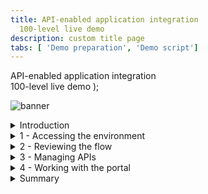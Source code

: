 ```yaml
---
title: API-enabled application integration
  100-level live demo
description: custom title page
tabs: [ 'Demo preparation', 'Demo script']
---
```


  <span>
    API-enabled application integration <br /> 100-level live demo
  </span>
);

![banner](./images/100-INT-API-enabled-script-GitHub-banner-short.jpg)

<span id="place1"></span>
<details>

<summary>Introduction</summary>
<br/>
Automating customer interactions can remove manual steps, data entry into multiple different applications, and potential errors and delays – all of which are additional costs to your business. This demo automates a series of steps to: obtain and validate input information from a customer with a concern, open a case in Salesforce, attach the incoming information to the case, analyze the tone of the situation, and respond to the customer with the case number and expected date for resolution.<br/><br/>To automate this customer interaction, we will use both APIs and integrations to back-end applications. The demo scenario is related to a car repair, but this is just an example. The same techniques are applicable to your environment in support of your customers.<br/>
<br/>
Let’s get started!
<br/><br/>

(Demo slides [here](./CustomerInteractionsSlides.pptx))
<br/>
(Printer-ready PDF of demo script <a href="./100-Integration-Demo-Script.pdf" target="_blank" rel="noreferrer">here</a>)
<br/>
</details>

<details>
<summary>1 - Accessing the environment</summary>

<br/>

**Note**: There is a known issue with Firefox when trying to access the API. For the best user experience, we recommend that you use the latest version of Safari or Chrome.

<br/>

| **1.1** | **Log in Cloud Pak for Integration** |
| :--- | :--- |
| **Narration** | Let’s see IBM Cloud Pak for Integration in action. I have a cloud version of the product on IBM Cloud. Let me log in here. &nbsp; &nbsp; &nbsp; &nbsp; &nbsp; &nbsp; &nbsp; &nbsp; &nbsp; &nbsp; &nbsp; &nbsp; &nbsp; &nbsp; &nbsp; &nbsp; &nbsp; &nbsp; &nbsp; &nbsp; &nbsp; &nbsp; &nbsp; &nbsp; &nbsp; &nbsp; &nbsp; &nbsp; &nbsp; &nbsp; &nbsp; &nbsp; &nbsp; &nbsp; &nbsp; &nbsp; &nbsp; &nbsp; &nbsp; &nbsp; &nbsp; &nbsp; &nbsp; &nbsp; &nbsp; &nbsp; &nbsp; &nbsp; &nbsp; &nbsp; &nbsp; &nbsp; &nbsp; &nbsp; &nbsp; &nbsp; &nbsp; &nbsp; &nbsp; &nbsp; &nbsp; &nbsp; &nbsp; &nbsp; &nbsp; &nbsp; &nbsp; &nbsp; &nbsp; &nbsp; &nbsp; &nbsp; &nbsp; &nbsp; &nbsp; &nbsp; &nbsp; &nbsp; &nbsp; &nbsp; &nbsp; &nbsp; |
| **Actions** | 1.1.1.Open **Cloud Pak for Integration**.<br/><br/>1.1.2.Click **Enterprise LDAP**<br/><br/>![login1](./images/outcomes-login.png)<br/><br/>1.1.3.**Log in** with your *username* and *password* <br/><br/>![login2](./images/outcomes-username.png)<br/><br/>|

| **1.2** | **Cloud Pak for Integration home** |
| :--- | :--- |
| **Narration** | Welcome to IBM Cloud Pak for Integration! We’re now at the home screen showing all the capabilities of the pak, brought together in one place. Specialized integration capabilities — for API management, application integration, messaging and more — are built on top of powerful automation services. Let’s see the integration capabilities available in Cloud Pak for Integration. |
| **Actions** | 1.2.1.Show the **Home page** and open the **Menu**. Click on **Administration > Integration Capabilities** <br/><br/>![home](./images/demoscript-int-capabilities.png)<br/><br/>|

| **1.3** | **Integration capabilities** |
| :--- | :--- |
| **Narration** | As you can see, you are able to access all the integration capabilities your team needs through a single interface. These include API management, application integration, enterprise messaging, events, and high-speed transfer. In this demo, to automate customer interactions with our company, we will use App Connect for application integration, API Connect for API management, and the Asset Repository as our centralized hub for allowing our teams to work together with integration assets. Let’s open our App Connect Designer. |
| **Actions** | 1.3.1.Show the **Integration Capabilities** page.Open the Designer (**ace-designer-demo**). <br/><br/>![integration capabilities](./images/demoscript-integration.png) <br/><br/>|

**[Go to top](#place1)**

</details>

<details>
<summary>2 - Reviewing the flow</summary>

<br/>

| **2.1** | **Select flow and review properties** |
| :--- | :--- |
| **Narration** | Here we are in the designer tooling. This is where we can create all our API integration flows and manage our connectivity to our services and endpoints. We have a pre-created flow about a customer interaction scenario, let’s use it to simplify our demonstration. These are the fields we are going to use for our API. Note that we tell our API which field is the key – in our case, CaseReference. Let's check the operations. |
| **Actions** | 2.1.1.Select **Car Insurance Cognitive API Lab Short V2** flow<br/><br/>![review1](./images/car-insurance-flow.png)<br/><br/>2.1.2.Show the **Properties view**.Click on **Operations** <br/><br/>![review1](./images/demoscript-review-props.png)<br/><br/>|

| **2.2** | **Reviewing operations** |
| :--- | :--- |
| **Narration** | In the operations view are the actions that the API exposes along with the data. In this demo, we’re going to build just one operation – “Create Car Repair Claim”. We can add more later if we wish. Let’s check the flow logic. |
| **Actions** | 2.2.1.Show the **Operations view**. Click on **View flow** <br/><br/> ![review2](./images/demoscript-view-flow.png <br/><br/>|

| **2.3** | **Reviewing the flow** |
| :--- | :--- |
| **Narration** | Here we have our demo flow. In the designer flow editor, we can edit and change our flow. We are a car repair company that wants to create an API that will enable customers to send us photos of their cars along with descriptions of what needs to be done with them. With this information, we will create a case in Salesforce while using Watson to analyze if the customer is angry or upset. Let’s explore our flow in detail. |
| **Actions** | 2.3.1.Explain the **flow** and scroll through all of the **connectors** in the flow. Open the **Request** by clicking the **first step** of the flow. <br/><br/>![review2](./images/demoscript-review-flow.png)<br/><br/>|

| **2.4** | **Reviewing a request** |
| :--- | :--- |
| **Narration** | Our flow starts by receiving the customer’s car repair request with photo via an API. Designer automatically creates an API “Request” and “Response” for your API flow. &nbsp; &nbsp; &nbsp; &nbsp; &nbsp; &nbsp; &nbsp; &nbsp; &nbsp; &nbsp; &nbsp; &nbsp; &nbsp; &nbsp; &nbsp; &nbsp; &nbsp; &nbsp; &nbsp; &nbsp; &nbsp; &nbsp; &nbsp; &nbsp; &nbsp; &nbsp; &nbsp; &nbsp; &nbsp; &nbsp; &nbsp; &nbsp; &nbsp; &nbsp; &nbsp; &nbsp; &nbsp; &nbsp; &nbsp; &nbsp; &nbsp; &nbsp; &nbsp; &nbsp; &nbsp; &nbsp; &nbsp; &nbsp; &nbsp; &nbsp;|
| **Actions** | 2.4.1.Show the **Request** dialog (1). Click to open the **IF** step (2). <br/><br/>![review3](./images/demoscript-review-request.png) <br/><br/> |

| **2.5** | **Checking the photo** |
| :--- | :--- |
| **Narration** | Second, we validate the photo. Here, we have a simple IF statement, that checks if the PhotoOfCar is empty. If it is not empty, we move forward to retrieve contacts by connecting to Salesforce. |
| **Actions** | 2.5.1.Explore the **IF** step (1). Click on **Salesforce Connector - Retrieve contacts** (2). <br/><br/>![review5](./images/demoscript-review-if.png)<br/><br/> |

| **2.6 ** | **Retrieving contacts** |
| :--- | :--- |
| **Narration** | Third, we use a connector to create a case in Salesforce with the data from the API. This case is where we store the details and progress of our repair. We are using a hard-coded contact name: ‘Andy Young’. He’s the contact for the insurance company that sends customers. Salesforce Developer Accounts have a prepopulated set of data that you can use to test. ‘Andy Young’ is one of those prepopulated contacts. |
| **Actions** | 2.6.1.Explore the **Salesforce Connector - Retrieve contacts** (1). Click on the **Salesforce – Create case** node (2). <br/><br/> ![contacts1](./images/demoscript-contacts1.png) <br/><br/>|

| **2.7** | **Creating a case** |
| :--- | :--- |
| **Narration** | Now that we have the ID that we need, let’s create our Salesforce case. Note that we just re-use the same Salesforce connector but with a different operation and data. Here we can see that our contact ID comes from the previous ‘retrieve contact’ Salesforce call. The name and email address come from the API request. The connector ‘knows’ that fields like ‘Case Type’ have a limited number of values in Salesforce – so it automatically converts them into pull-down lists of values you can choose. |
| **Actions** | 2.7.1.Explore the **Salesforce – Create case** node (1). Open the **Salesforce - Create Attachment** node (2). <br/><br/> ![review7](./images/demoscript-review-salesforce-createcase.png) <br/><br/> |

| **2.8** | **Creating an attachment** |
| :--- | :--- |
| **Narration** | To add a photograph, we need to create a Salesforce attachment. That will be easy, since we just use the connector again. Note that we use the Case ID that is a returned value from the ‘Create Case’ connector call – it’s been kept in the flow automatically. We send the PhotoOfCar as a base64 string and we tell Salesforce that the content type is image/jpeg. Moving forward to the next step, we want to understand the tone of the request. Is the customer angry? We will use the IBM Watson Tone Analyzer node to understand the situation better. |
| **Actions** | 2.8.1.Explore the **Salesforce – Create Attachment node** (1). Open the **IBM Watson Tone Analyzer** node (2). <br/><br/> ![review8](./images/demoscript-review-attachment.png) <br/><br/> |

| **2.9** | **Analyzing the description** |
| :--- | :--- |
| **Narration** | Here, the Watson Tone Analyzer service analyzes the tone of the information provided by the customer. This can identify if the customer is angry or upset, allowing us to better tailor our response. |
| **Actions** | 2.9.1.Explore the **Watson Tone Analyzer** connector (1). Open the **Salesforce - Create case comment** (2). <br/><br/> ![review9](./images/demoscript-review-analyzer.png) <br/><br/> |

| **2.10** | **Creating a case comment** |
| :--- | :--- |
| **Narration** | Now we’ll add a comment to the case with the Salesforce connector and supply the tone name returned from Watson into the body of the comment. &nbsp; &nbsp; &nbsp; &nbsp; &nbsp; &nbsp; &nbsp; &nbsp; &nbsp; &nbsp; &nbsp; &nbsp; &nbsp; &nbsp; &nbsp; &nbsp; &nbsp; &nbsp; &nbsp; &nbsp; &nbsp; &nbsp; &nbsp; &nbsp; &nbsp; &nbsp; &nbsp; &nbsp; &nbsp; &nbsp; &nbsp; &nbsp; &nbsp; &nbsp; &nbsp; &nbsp; |
| **Actions** | 2.10.1.Explore the **Salesforce – Create case comment** node (1). Open the **Response** (2). <br/><br/> ![review10](./images/demoscript-review-comment.png) <br/><br/>|

| **2.11** | **Responding to the customer** |
| :--- | :--- |
| **Narration** | Here we have the response that we submit to the customer after the API call. This response includes their Salesforce case reference for future enquiries, an estimate of how long it will take to repair, and also how much it will cost. Great! Our API is running in our Integration Runtime. Later, we will test this API using the Developer Portal. But now let's explore another great capability API Manager. Let's see the benefits to have an API Manager to control our API lifecycle! |
| **Actions** | 2.11.1.Explore the **Response** dialog (1). Click **Done** (2). <br/><br/>![review11](./images/demoscript-review-response.png)<br/><br/> |

**[Go to top](#place1)**

</details>

<details>
<summary>3 - Managing APIs</summary>

<br/>

| **3.1** | **Accessing API Connect** |
| :--- | :--- |
| **Narration** | Now, let's open API management component inside the Cloud Pak for Integration - API Connect. IBM API Connect is an integrated API management offering, with capabilities and tooling for all phases of the API lifecycle. Key steps of the API lifecycle include create, secure, manage, socialize, and analyze. API Connect has four major components: API Manager, Analytics, Developer Portal, and Gateway. Now, let's explore the API Manager. |
| **Actions** | 3.1.1.Open the **Menu** (1) and on **Run** (2) section, select **APIs** (3)<br/><br/>![](./images/demoscript-develop-api1.png) <br/><br/>3.1.2.In the *API Connect* page, click **openldap Outcomes**.<br/><br/>![](./images/apic-ldap.png)<br/><br/>3.1.3.**Log in** with your Outcomes user and password.<br/><br/> ![](./images/apic-outcomes-login.png)<br/><br/> |

| **3.2** | **Developing an API** |
| :--- | :--- |
| **Narration** | Let's check our API here in API manager. To simplify the demo, our API is pre-assembled here in the API Manager. In the develop page, we are able to edit, assemble, secure and test APIs. In the security definitions, we can control client access to API endpoints, for example using API key validation. |
| **Actions** | 3.2.1.Click **Develop APIs and Products**.<br/><br/>![](./images/develop-api-1.png)<br/><br/>3.2.2.Click **Car_Insurance_Cognitive_API_Lab_Short_V2**.<br/><br/>![](./images/develop-api-2.png)<br/><br/>3.2.3.Open **Security Schemes** (1). Explore the **Security Schemes** page (2). Then, click **Develop** on breadcrumbs (3) <br/><br/>![](./images/develop-api-3.png)<br/><br/> |


| **3.3** | **Developing a product** |
| :--- | :--- |
| **Narration** | Now, let's see how we package our APIs using products for publishing to consumers. To simplify the demo, our product is already created here in the API Manager. Products are packages that contain both the APIs and the accompanying plans. The providers use plans to control access to APIs and to manage API usage. Plans can use differing rate limits to provide different levels of service to API consumers. In our product, we already have two plans, the Gold and the default plan. We can have multiple plans for different consumers, for example we can add approval steps for consumers when they sign up or we can allocate them plans as a provider. For example, our Gold Plan permits up to 100 calls per minute. Great our API and Projects are ready to be published for our API consumers. |
| **Actions** | 3.3.1.Click **Products** (1). Click **Car Repair APIs** product (2).<br/><br/>![](./images/develop-product-1.png)<br/><br/>3.3.2.Open the **Plans** (1) tab. Open the context menu of **Gold Plan** and select **Edit** (2).<br/><br/>![](./images/develop-product-2.png)<br/><br/>3.3.3.Explore the **Rate Limits** section.<br/><br/>![](./images/develop-product-3.png)<br/><br/>3.3.4.Just show how simple is to publish the Product and API, clicking **Menu > Publish**. **Note**: you don't need to publish, because the product is already published. <br/><br/> ![](./images/develop-product-4.png)<br/><br/> |

**[Go to top](#place1)**

</details>

<details>
<summary>4 - Working with the portal</summary>

<br/>

| **4.1** | **Accessing the portal** |
| :--- | :--- |
| **Narration** | For this demo, our API is already published. Now we need to make sure that our API consumers can discover it and use it. Our Portal allows potential API consumers to view the APIs, sign up and subscribe to plans in a self-service manner, test the APIs, download the OpenAPI - Swagger documents and more. Let’s get our portal URL and sign up as a Consumer of our API using Portal Self-Service. |
| **Actions** | 4.1.1.On the left navigator menu, open **Manage** page (1). Open the **Sandbox** catalog (2).<br/><br/>![](./images/manage-sandbox.png)<br/><br/>4.1.2.Open the **Catalog settings** (1). Click **Portal** (2). Copy the **Portal URL** (3).<br/><br/>![](./images/demoscript-access-portal1.png)<br/><br/>4.1.3.Open a new Browser tab and access the Portal URL. Create a developer account by clicking **Create account**.<br/><br/>![](./images/demoscript-access-portal2.png)<br/><br/>4.1.4.Use your personal email to complete the registration<br/><br/>![](./images/demoscript-access-portal3.png)<br/><br/>4.1.5.You need to access your email to accept the invitation, and then **sign in**. <br/><br/>![](./images/demoscript-access-portal4.png)<br/><br/> |

| **4.2** | **Creating a new app** |
| :--- | :--- |
| **Narration** | As a Consumer/Developer, we’re going to create a new application in the Portal. This will give us an API key so we can call our APIs. We just need to give an Application Title and copy the API Key and Secret. |
| **Actions** | 4.2.1.Click **Create a new App**. <br/><br/>![](./images/demoscript-new-app1.png)<br/><br/>4.2.2.Enter *"Car Repair Application"* as **App Title** (1). Click **Save** (2)<br/><br/>![](./images/demoscript-new-app2.png)<br/><br/>4.2.3. On the credentials dialog, click **OK**.<br/><br/>![](./images/demoscript-new-app3.png)<br/><br/>4.2.4.On the **Subscription** tab, copy the Client ID.<br/><br/>![](./images/demoscript-new-app4.png)<br/><br/> |

| **4.3** | **Subscribing to the API** |
| :--- | :--- |
| **Narration** | We’ve not subscribed to any APIs, let’s do it now. There’s only one API Product to subscribe to in our demo – normally there would be many. Now that we selected our API product, we can see the plans available. You’ll need to hover over to get the limits – we want the gold plan. We want to subscribe to the plan – but which application do we want to use to subscribe? We can have many applications but, in this demo, we’ve only created one. So, we just need to select the App that we created earlier and confirm our subscription. And Done - we are subscribed to our API! |
| **Actions** | 4.3.1.Click **Why not browse the available APIs?**.<br/><br/>![](./images/demoscript-subscription1.png)<br/><br/>4.3.2.Click **Car Repair APIs 1.0.0**.<br/><br/>![](./images/demoscript-subscription2.png)<br/><br/>4.3.3.On *Gold Plan* section, click on **Select** button.<br/><br/>![](./images/demoscript-subscription3.png)<br/><br/>4.3.4.Select the **Car Repair Application**.<br/><br/>![](./images/demoscript-subscription4.png)<br/><br/>4.3.5.Confirm the subscription by clicking **Next**.<br/><br/>![](./images/demoscript-subscription5.png)<br/><br/>4.3.6.Click **Done**.<br/><br/>![](./images/demoscript-subscription6.png)<br/><br/> |

| **4.4** | **Testing the API** |
| :--- | :--- |
| **Narration** | We’re now back at the product screen. Let’s explore our API here. From the Overview page, we can download the OpenAPI Document and get the API Endpoint. Note the portal has everything you need to call your API, it’s even generated clients in various languages for you to copy/paste into your calling application. You can try the API on the Try it area. Using the Generate button, the portal generates a request with random sample data for you. Now, let’s test it. Great, we got a response, our API is running, and we’ve gone through the gateway to access it. |
| **Actions** | 4.4.1.Click on the **Car_Insurance API** itself.<br/><br/>![](./images/demoscript-portal-test1.png)<br/><br/>4.4.2.Copy the **Endpoint** (1). Open the **POST/CarRepairClaim** (2)<br/><br/>![](./images/demoscript-portal-test2.png)<br/><br/>4.4.3.Explore the **Example request** area.<br/><br/>![](./images/demoscript-portal-test3.png)<br/><br/>4.4.4.Open the **Try it** tab.<br/><br/>![](./images/demoscript-portal-test4.png)<br/><br/>4.4.5.Click **Generate** (1) and Click **Send** (2).<br/><br/>![](./images/demoscript-portal-test5.png)<br/><br/>4.4.6. Explore the **Response**.<br/><br/>![](./images/demoscript-portal-test6.png)<br/><br/> |

| **4.5** | **Viewing the API statistics** |
| :--- | :--- |
| **Narration** | We can see our API statistics in the Portal. We just need to select our APP, and here we can see all the API calls, including any possible errors. If you make more calls, you’ll see larger statistic results. |
| **Actions** | 4.5.1.Click on **Apps** on the top menu.<br/><br/>![](./images/demoscript-statistics1.png)<br/><br/>4.5.2.Click on the **Car Repair Application**.<br/><br/>![](./images/demoscript-statistics2.png)<br/><br/>4.5.3.Explore the API stats.<br/><br/>![](./images/demoscript-statistics3.png)<br/><br/> |

**[Go to top](#place1)**

</details>

<details>
<summary>Summary</summary>

<br/>
Let’s summarize what we’ve done today.  In the demo we:<br/><ul><li>Accessed the Cloud Pak for Integration environment and explored the capabilities</li><li>Reviewed the automated customer interactions integration flow</li><li>Managed access to the flow as an API and set up the security and rate limits</li><li>Demonstrated how a developer can use the API Portal to perform self-service consumption of the API</li></ul><br/><br/>From a business perspective we used APIs and application integrations to automate a series of steps to: obtain and validate input information from a customer with a concern, open a case in Salesforce, attach the incoming information to the case, analyze the tone of the situation, and respond to the customer with the case number and expected date for resolution. <br/><br/>The customer expressing a concern or needing assistance obtains rapid response to their interaction and the confidence that your business is handling their request. <br/><br/>

(Demo slides [here](./slides.pptx))
<br/><br/>

**[Go to top](#place1)**

</details>
